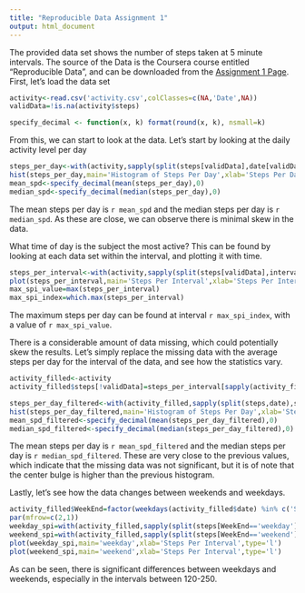 ```yaml
---
title: "Reproducible Data Assignment 1"
output: html_document
---
```


The provided data set shows the number of steps taken at 5 minute intervals. The source of the Data is the Coursera course entitled "Reproducible Data", and can be downloaded from the [Assignment 1 Page](https://d396qusza40orc.cloudfront.net/repdata%2Fdata%2Factivity.zip). First, let's load the data set

```r
activity<-read.csv('activity.csv',colClasses=c(NA,'Date',NA))
validData=!is.na(activity$steps)

specify_decimal <- function(x, k) format(round(x, k), nsmall=k)
```

From this, we can start to look at the data. Let's start by looking at the daily activity level per day

```r
steps_per_day<-with(activity,sapply(split(steps[validData],date[validData]),sum))
hist(steps_per_day,main='Histogram of Steps Per Day',xlab='Steps Per Day')
mean_spd<-specify_decimal(mean(steps_per_day),0)
median_spd<-specify_decimal(median(steps_per_day),0)
```

The mean steps per day is `r mean_spd` and the median steps per day is `r median_spd`. As these are close, we can observe there is minimal skew in the data.

What time of day is the subject the most active? This can be found by looking at each data set within the interval, and plotting it with time.

```r
steps_per_interval<-with(activity,sapply(split(steps[validData],interval[validData]),mean))
plot(steps_per_interval,main='Steps Per Interval',xlab='Steps Per Interval',type='l')
max_spi_value=max(steps_per_interval)
max_spi_index=which.max(steps_per_interval)
```

The maximum steps per day can be found at interval `r max_spi_index`, with a value of `r max_spi_value`.

There is a considerable amount of data missing, which could potentially skew the results. Let's simply replace the missing data with the average steps per day for the interval of the data, and see how the statistics vary.

```r
activity_filled<-activity
activity_filled$steps[!validData]=steps_per_interval[sapply(activity_filled$interval[!validData],toString)]

steps_per_day_filtered<-with(activity_filled,sapply(split(steps,date),sum))
hist(steps_per_day_filtered,main='Histogram of Steps Per Day',xlab='Steps Per Day')
mean_spd_filtered<-specify_decimal(mean(steps_per_day_filtered),0)
median_spd_filtered<-specify_decimal(median(steps_per_day_filtered),0)
```

The mean steps per day is `r mean_spd_filtered` and the median steps per day is `r median_spd_filtered`. These are very close to the previous values, which indicate that the missing data was not significant, but it is of note that the center bulge is higher than the previous histogram.

Lastly, let's see how the data changes between weekends and weekdays.

```r
activity_filled$WeekEnd=factor(weekdays(activity_filled$date) %in% c('Saturday','Sunday'),labels=c('weekday','weekend'))
par(mfrow=c(2,1))
weekday_spi=with(activity_filled,sapply(split(steps[WeekEnd=='weekday'],interval[WeekEnd=='weekday']),mean))
weekend_spi=with(activity_filled,sapply(split(steps[WeekEnd=='weekend'],interval[WeekEnd=='weekend']),mean))
plot(weekday_spi,main='weekday',xlab='Steps Per Interval',type='l')
plot(weekend_spi,main='weekend',xlab='Steps Per Interval',type='l')
```

As can be seen, there is significant differences between weekdays and weekends, especially in the intervals between 120-250.